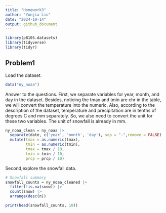 ```yaml
---
title: "Homework3"
author: "Yunjia Liu"
date: "2024-10-14"
output: github_document
---
```


```r
library(p8105.datasets)
library(tidyverse)
library(tidyr)
```

## Problem1
Load the dataset.
```r
data("ny_noaa")
```

Answer to the questions.
First, we separate variables for year, month, and day in the dataset. Besides, noticing the tmax and tmin are chr in the table, we will convert the temperature into the numeric. Also, according to the description of the dataset, temperature and precipitation are in tenths of degrees C and mm separately. So, we also need to convert the unit for these two variables. The unit of snowfall is already in mm.

```r
ny_noaa_clean = ny_noaa |>
  separate(date, c('year', 'month', 'day'), sep = "-",remove = FALSE) |>
  mutate(tmax = as.numeric(tmax),
         tmin = as.numeric(tmin),
         tmax = tmax / 10,
         tmin = tmin / 10,
         prcp = prcp / 10)
```

Second,explore the snowfall data.
```r
# Snowfall summary
snowfall_counts = ny_noaa_cleaned |>
  filter(!is.na(snow)) |>
  count(snow) |>
  arrange(desc(n))

print(head(snowfall_counts, 10))

```

